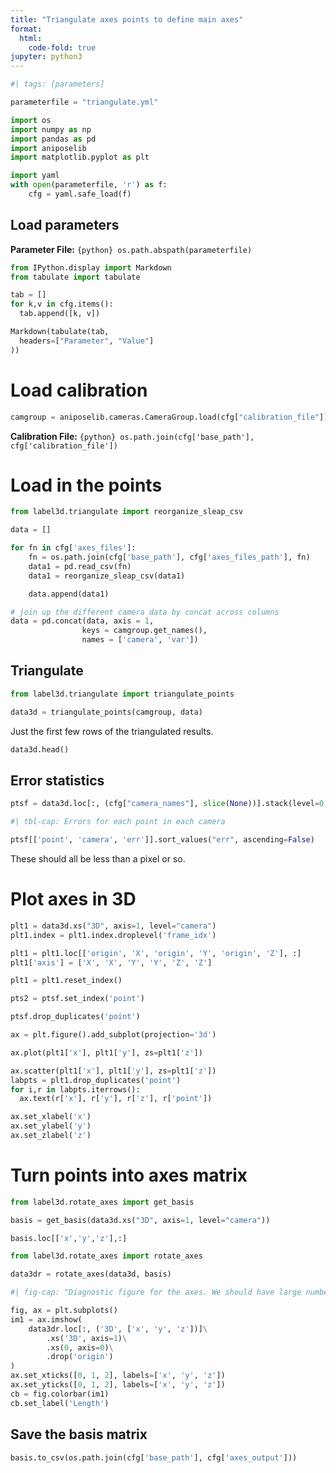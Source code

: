 ```yaml
---
title: "Triangulate axes points to define main axes"
format:
  html:
    code-fold: true
jupyter: python3
---
```



```python
#| tags: [parameters]

parameterfile = "triangulate.yml"
```

```python
import os
import numpy as np
import pandas as pd
import aniposelib
import matplotlib.pyplot as plt
```


```python
import yaml
with open(parameterfile, 'r') as f:
    cfg = yaml.safe_load(f)
```

## Load parameters

**Parameter File:** `{python} os.path.abspath(parameterfile)`

```python
from IPython.display import Markdown
from tabulate import tabulate

tab = []
for k,v in cfg.items():
  tab.append([k, v])

Markdown(tabulate(tab,
  headers=["Parameter", "Value"]
))
```

# Load calibration

```python
camgroup = aniposelib.cameras.CameraGroup.load(cfg["calibration_file"])
```

**Calibration File:** `{python} os.path.join(cfg['base_path'], cfg['calibration_file'])`

# Load in the points

```python
from label3d.triangulate import reorganize_sleap_csv

data = []

for fn in cfg['axes_files']:
    fn = os.path.join(cfg['base_path'], cfg['axes_files_path'], fn)
    data1 = pd.read_csv(fn)
    data1 = reorganize_sleap_csv(data1)

    data.append(data1)

# join up the different camera data by concat across columns
data = pd.concat(data, axis = 1, 
                keys = camgroup.get_names(), 
                names = ['camera', 'var'])
```


## Triangulate

```python
from label3d.triangulate import triangulate_points

data3d = triangulate_points(camgroup, data)
```


Just the first few rows of the triangulated results.

```python
data3d.head()
```


## Error statistics

```python
ptsf = data3d.loc[:, (cfg["camera_names"], slice(None))].stack(level=0, future_stack=True).reset_index()
```

```python
#| tbl-cap: Errors for each point in each camera

ptsf[['point', 'camera', 'err']].sort_values("err", ascending=False)
```

These should all be less than a pixel or so.

# Plot axes in 3D

```python
plt1 = data3d.xs("3D", axis=1, level="camera")
plt1.index = plt1.index.droplevel('frame_idx')

plt1 = plt1.loc[['origin', 'X', 'origin', 'Y', 'origin', 'Z'], :]
plt1['axis'] = ['X', 'X', 'Y', 'Y', 'Z', 'Z']

plt1 = plt1.reset_index()
```

```python
pts2 = ptsf.set_index('point')

ptsf.drop_duplicates('point')
```

```python
ax = plt.figure().add_subplot(projection='3d')

ax.plot(plt1['x'], plt1['y'], zs=plt1['z'])

ax.scatter(plt1['x'], plt1['y'], zs=plt1['z'])
labpts = plt1.drop_duplicates('point')
for i,r in labpts.iterrows():
  ax.text(r['x'], r['y'], r['z'], r['point'])

ax.set_xlabel('x')
ax.set_ylabel('y')
ax.set_zlabel('z')
```

# Turn points into axes matrix


```python
from label3d.rotate_axes import get_basis

basis = get_basis(data3d.xs("3D", axis=1, level="camera"))
```

```python
basis.loc[['x','y','z'],:]
```

```python
from label3d.rotate_axes import rotate_axes

data3dr = rotate_axes(data3d, basis)
```


```python
#| fig-cap: "Diagnostic figure for the axes. We should have large numbers in the diagonal, indeally all positive, and close to zero everywhere else. If there are negative numbers in the diagonal, it means the original axes points were left handed and it flipped one axis."

fig, ax = plt.subplots()
im1 = ax.imshow(
    data3dr.loc[:, ('3D', ['x', 'y', 'z'])]\
        .xs('3D', axis=1)\
        .xs(0, axis=0)\
        .drop('origin')
)
ax.set_xticks([0, 1, 2], labels=['x', 'y', 'z'])
ax.set_yticks([0, 1, 2], labels=['x', 'y', 'z'])
cb = fig.colorbar(im1)
cb.set_label('Length')
```

## Save the basis matrix


```python
basis.to_csv(os.path.join(cfg['base_path'], cfg['axes_output']))
```